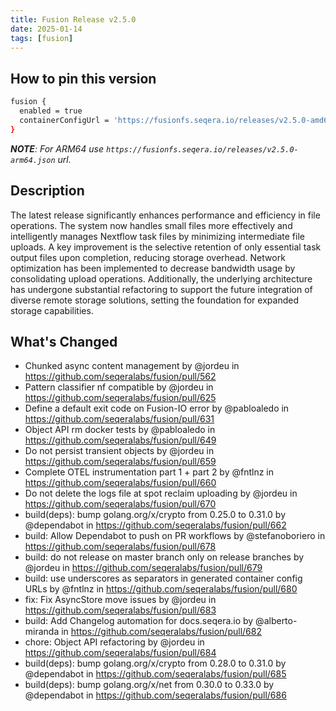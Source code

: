 ```yaml
---
title: Fusion Release v2.5.0
date: 2025-01-14
tags: [fusion]
---
```


## How to pin this version

```bash
fusion {
  enabled = true
  containerConfigUrl = 'https://fusionfs.seqera.io/releases/v2.5.0-amd64.json'
}
```

_**NOTE**: For ARM64 use `https://fusionfs.seqera.io/releases/v2.5.0-arm64.json` url._

## Description
The latest release significantly enhances performance and efficiency in file operations. The system now handles small files more effectively and intelligently manages Nextflow task files by minimizing intermediate file uploads. A key improvement is the selective retention of only essential task output files upon completion, reducing storage overhead. Network optimization has been implemented to decrease bandwidth usage by consolidating upload operations. Additionally, the underlying architecture has undergone substantial refactoring to support the future integration of diverse remote storage solutions, setting the foundation for expanded storage capabilities.

## What's Changed
* Chunked async content management by @jordeu in https://github.com/seqeralabs/fusion/pull/562
* Pattern classifier nf compatible by @jordeu in https://github.com/seqeralabs/fusion/pull/625
* Define a default exit code on Fusion-IO error by @pabloaledo in https://github.com/seqeralabs/fusion/pull/631
* Object API rm docker tests by @pabloaledo in https://github.com/seqeralabs/fusion/pull/649
* Do not persist transient objects by @jordeu in https://github.com/seqeralabs/fusion/pull/659
* Complete OTEL instrumentation part 1 + part 2 by @fntlnz in https://github.com/seqeralabs/fusion/pull/660
* Do not delete the logs file at spot reclaim uploading by @jordeu in https://github.com/seqeralabs/fusion/pull/670
* build(deps): bump golang.org/x/crypto from 0.25.0 to 0.31.0 by @dependabot in https://github.com/seqeralabs/fusion/pull/662
* build: Allow Dependabot to push on PR workflows by @stefanoboriero in https://github.com/seqeralabs/fusion/pull/678
* build: do not release on master branch only on release branches by @jordeu in https://github.com/seqeralabs/fusion/pull/679
* build: use underscores as separators in generated container config URLs by @fntlnz in https://github.com/seqeralabs/fusion/pull/680
* fix: Fix AsyncStore move issues by @jordeu in https://github.com/seqeralabs/fusion/pull/683
* build: Add Changelog automation for docs.seqera.io by @alberto-miranda in https://github.com/seqeralabs/fusion/pull/682
* chore: Object API refactoring by @jordeu in https://github.com/seqeralabs/fusion/pull/684
* build(deps): bump golang.org/x/crypto from 0.28.0 to 0.31.0 by @dependabot in https://github.com/seqeralabs/fusion/pull/685
* build(deps): bump golang.org/x/net from 0.30.0 to 0.33.0 by @dependabot in https://github.com/seqeralabs/fusion/pull/686

